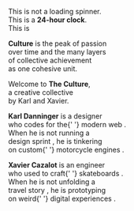 
<Styles />
<TimeProvider>
  <Hero>
    <TwentyFourHoursClock />
  </Hero>

This is not a loading spinner.<br />
This is a <strong>24-hour clock</strong>.<br />
This is <Time />

</TimeProvider>

<LogoManager>
  <Logo width="50%" viewBox="0 190 800 220" />
  <p />

  <p>
    <strong>Culture</strong> is the peak of <CeeController type="Middle"><Emphasis accent="#F44336">passion</Emphasis></CeeController>
    <br />
    over <CeeController type="Inner"><Emphasis accent="#1E88E5">time</Emphasis></CeeController> and the many layers
    <br />
    of collective achievement
    <br />
    as one cohesive <CeeController type="Combo"><Emphasis accent="#FDD835">unit</Emphasis></CeeController>.
  </p>
</LogoManager>

Welcome to <strong>The Culture</strong>,<br />
a <Floater>creative collective</Floater><br />
by Karl and Xavier.

<p>
  <strong>Karl Danninger</strong> is a designer
  <br />
  who codes for the{' '}
  <Emphasis href="https://www.karldanninger.com/" target="_blank">
    modern web
  </Emphasis>
  .<br />
  When he is not running a<br />
  <Emphasis
    href="https://www.okgrow.com/posts/build-the-right-thing-first-with-design-sprints"
    target="_blank"
  >
    design sprint
  </Emphasis>
  , he is tinkering
  <br />
  on custom{' '}
  <Emphasis
    href="https://www.facebook.com/photo.php?fbid=10156140271602702"
    target="_blank"
  >
    motorcycle engines
  </Emphasis>
  .
</p>

<p>
  <strong>Xavier Cazalot</strong> is an engineer
  <br />
  who used to craft{' '}
  <Emphasis href="https://www.le-shape.com/" target="_blank">
    skateboards
  </Emphasis>
  .<br />
  When he is not unfolding a<br />
  <Emphasis href="https://bon-voyage.now.sh" target="_blank">
    travel story
  </Emphasis>
  , he is prototyping
  <br />
  on weird{' '}
  <Emphasis href="https://codepen.io/xavxyz" target="_blank">
    digital experiences
  </Emphasis>
  .<br />
</p>

<GetTheNews />
